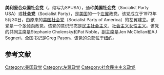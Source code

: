 {{about|1973年成立的美利坚合众国社会党|1901年成立的美国社会党|美国社会党 (1901年)}}
{{Infobox political party
|name          = 美利坚合众国社会党
|native_name        = Socialist Party of the United States of America
|logo          = Socialist Party USA.png
|colorcode     = #b7121b
| leader1_title = 联席主席
| leader1_name = {{unbulleted list|Jamie Keesling|Pat Noble}}<ref>https://twitter.com/SPofUSA/status/1188525700032159747</ref>
| leader2_title = 副主席
| leader2_name = {{unbulleted list|Claudia Miller|Nicholas Partyka}}<ref>https://www.socialistpartyusa.net/party-structure</ref>
| leader3_title = 秘书
| leader3_name = [[Greg_Pason|Greg Pason]]
| leader4_title = 司库
| leader4_name = Pat Noble
| leader5_title = 编辑
| leader5_name = {{unbulleted list|John Palmucci Jr.}}
| foundation = {{start date and age|1973|5|30}}
| split = [[Social_Democrats,_USA|Social Democrats, USA]]
| predecessor = [[美国社会党|美国社会党]]
| headquarters = 168 Canal Street, 6th Floor New York City, New York 10013
| ideology = {{nowrap|[[民主社会主义|民主社会主义]]<br>[[反資本主義|反資本主義]]<br>[[生態社會主義|生態社會主義]]<br>[[wiktionary:multitendency|多倾向]]<br>[[社会主义女性主义|社会主义女性主义]]}}
| position = [[左翼|左翼]]
| international = 
| colors = {{color box|#ED1F24|border=darkgray}} [[红色|红色]]
| seats1_title = [[美国参议院|参议院]]
| seats1 = {{composition bar|0|100|hex={{美国社会党/meta/color}}}}
| seats2 = {{composition bar|0|435|hex={{美国社会党/meta/color}}}}
| seats2_title = [[美国众议院|众议院]]
| seats3 = {{composition bar|0|50|hex={{美国社会党/meta/color}}}}
| seats3_title = [[美国州长|州长]]
| seats4_title = {{le|州立法机关 (美国)|State legislature (United States)|州参议院}}
| seats4 = {{composition bar|0|1972|hex={{Socialist Party USA/meta/color}}}}
| seats5 = {{composition bar|0|5411|hex={{Socialist Party USA/meta/color}}}}
| seats5_title = {{le|州立法机关 (美国)|State legislature (United States)|州众议院}}
| seats8_title = Local Offices
| seats8 = 3 (2021)<ref>{{cite web|url=http://socialistwebzine.blogspot.com/2012/11/green-shoots-of-red-electoralism.html|title=Socialist WebZine: Green Shoots of Red Electoralism|accessdate=January 30, 2016}}</ref><ref>{{cite web|url=https://startribune.com/incumbent-kim-ellison-wins-at-large-seat-as-minneapolis-school-board-candidates-focus-on-equity-issues/572964022/?c=n&clmob=y|title=Incumbent Kim Ellison wins at-large seat as Minneapolis school board candidates focus on equity issues}}</ref>
| website = {{url|https://www.socialistpartyusa.net/}}
| country = 美国
}}
'''美利坚合众国社会党'''（{{lang-en|Socialist Party of the United States of America}}，缩写为SPUSA），通称'''美国社会党'''（Socialist Party USA）或'''社会党'''（Socialist Party），是[[美国|美国]]的一个[[左翼|左翼]]政党。该党成立于1973年5月30日，由原来的[[美国社会党_(1901年)|美国社会党]]（Socialist Party of America）的左翼建立。该党是一个[[多倾向|多倾向]]政党。该党的意识形态是[[民主社会主义|民主社会主义]]、[[社会主义女性主义|社会主义女性主义]]。该党的共同主席是Stephanie Cholensky和Pat Noble，副主席是Jen McClellan和AJ Segneri，全国书记是Greg Pason。该党的总部位于[[纽约|纽约]]。

==参考文献==
{{reflist}}

{{美国政党}}

[[Category:美国政党|Category:美国政党]]
[[Category:左翼政党|Category:左翼政党]]
[[Category:社会民主主义政党|Category:社会民主主义政党]]